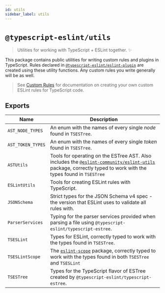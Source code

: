 ```yaml
---
id: utils
sidebar_label: utils
---
```


# `@typescript-eslint/utils`

> Utilities for working with TypeScript + ESLint together. ✨

This package contains public utilities for writing custom rules and plugins in TypeScript.
Rules declared in <u>[`@typescript-eslint/eslint-plugin`](./ESLint_Plugin.mdx)</u> are created using these utility functions.
Any custom rules you write generally will be as well.

> See <u>[Custom Rules](../developers/Custom_Rules.mdx)</u> for documentation on creating your own custom ESLint rules for TypeScript code.

## Exports

| Name              | Description                                                                                                                                                                                                                          |
| ----------------- | ------------------------------------------------------------------------------------------------------------------------------------------------------------------------------------------------------------------------------------ |
| `AST_NODE_TYPES`  | An enum with the names of every single _node_ found in `TSESTree`.                                                                                                                                                                   |
| `AST_TOKEN_TYPES` | An enum with the names of every single _token_ found in `TSESTree`.                                                                                                                                                                  |
| `ASTUtils`        | Tools for operating on the ESTree AST. Also includes the <u>[`@eslint-community/eslint-utils`](https://www.npmjs.com/package/@eslint-community/eslint-utils)</u> package, correctly typed to work with the types found in `TSESTree` |
| `ESLintUtils`     | Tools for creating ESLint rules with TypeScript.                                                                                                                                                                                     |
| `JSONSchema`      | Strict types for the JSON Schema v4 spec - the version that ESLint uses to validate all rules with.                                                                                                                                  |
| `ParserServices`  | Typing for the parser services provided when parsing a file using `@typescript-eslint/typescript-estree`.                                                                                                                            |
| `TSESLint`        | Types for ESLint, correctly typed to work with the types found in `TSESTree`.                                                                                                                                                        |
| `TSESLintScope`   | The <u>[`eslint-scope`](https://www.npmjs.com/package/eslint-scope)</u> package, correctly typed to work with the types found in both `TSESTree` and `TSESLint`                                                                      |
| `TSESTree`        | Types for the TypeScript flavor of ESTree created by `@typescript-eslint/typescript-estree`.                                                                                                                                         |
